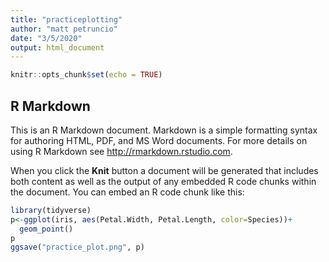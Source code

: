 ```yaml
---
title: "practiceplotting"
author: "matt petruncio"
date: "3/5/2020"
output: html_document
---
```


```r
knitr::opts_chunk$set(echo = TRUE)

```

## R Markdown

This is an R Markdown document. Markdown is a simple formatting syntax for authoring HTML, PDF, and MS Word documents. For more details on using R Markdown see <http://rmarkdown.rstudio.com>.

When you click the **Knit** button a document will be generated that includes both content as well as the output of any embedded R code chunks within the document. You can embed an R code chunk like this:

```r
library(tidyverse)
p<-ggplot(iris, aes(Petal.Width, Petal.Length, color=Species))+
  geom_point()
p
ggsave("practice_plot.png", p)

```




